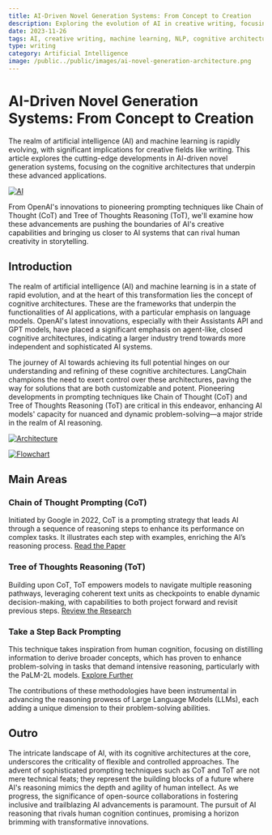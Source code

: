 ```yaml
---
title: AI-Driven Novel Generation Systems: From Concept to Creation
description: Exploring the evolution of AI in creative writing, focusing on cognitive architectures and advanced prompting techniques
date: 2023-11-26
tags: AI, creative writing, machine learning, NLP, cognitive architectures
type: writing
category: Artificial Intelligence
image: /public../public/images/ai-novel-generation-architecture.png
---
```


# AI-Driven Novel Generation Systems: From Concept to Creation

The realm of artificial intelligence (AI) and machine learning is rapidly evolving, with significant implications for creative fields like writing. This article explores the cutting-edge developments in AI-driven novel generation systems, focusing on the cognitive architectures that underpin these advanced applications.

<a href=https://ibb.co/AI Novel Generation Architecture><img src=https://i.ibb.co/AI Novel Generation Architecture alt=AI Novel Generation Architecture border=0></a>

From OpenAI's innovations to pioneering prompting techniques like Chain of Thought (CoT) and Tree of Thoughts Reasoning (ToT), we'll examine how these advancements are pushing the boundaries of AI's creative capabilities and bringing us closer to AI systems that can rival human creativity in storytelling.

## Introduction

The realm of artificial intelligence (AI) and machine learning is in a state of rapid evolution, and at the heart of this transformation lies the concept of cognitive architectures. These are the frameworks that underpin the functionalities of AI applications, with a particular emphasis on language models. OpenAI's latest innovations, especially with their Assistants API and GPT models, have placed a significant emphasis on agent-like, closed cognitive architectures, indicating a larger industry trend towards more independent and sophisticated AI systems.

The journey of AI towards achieving its full potential hinges on our understanding and refining of these cognitive architectures. LangChain champions the need to exert control over these architectures, paving the way for solutions that are both customizable and potent. Pioneering developments in prompting techniques like Chain of Thought (CoT) and Tree of Thoughts Reasoning (ToT) are critical in this endeavor, enhancing AI models' capacity for nuanced and dynamic problem-solving—a major stride in the realm of AI reasoning.

<a href=https://ibb.co/Architecture Diagram><img src=https://i.ibb.co/Architecture Diagram alt=Architecture Diagram border=0></a>

<a href=https://ibb.co/Flowchart><img src=https://i.ibb.co/Flowchart alt=Flowchart border=0></a>

## Main Areas

### Chain of Thought Prompting (CoT)
Initiated by Google in 2022, CoT is a prompting strategy that leads AI through a sequence of reasoning steps to enhance its performance on complex tasks. It illustrates each step with examples, enriching the AI’s reasoning process. [Read the Paper](https://openreview.net/pdf?id=_VjQlMeSB_J)

### Tree of Thoughts Reasoning (ToT)
Building upon CoT, ToT empowers models to navigate multiple reasoning pathways, leveraging coherent text units as checkpoints to enable dynamic decision-making, with capabilities to both project forward and revisit previous steps. [Review the Research](https://www.searchenginejournal.com/research-shows-tree-of-thought-prompting-better-than-chain-of-thought/503094/)

### Take a Step Back Prompting
This technique takes inspiration from human cognition, focusing on distilling information to derive broader concepts, which has proven to enhance problem-solving in tasks that demand intensive reasoning, particularly with the PaLM-2L models. [Explore Further](https://arxiv.org/abs/2310.06117)

The contributions of these methodologies have been instrumental in advancing the reasoning prowess of Large Language Models (LLMs), each adding a unique dimension to their problem-solving abilities.

## Outro

The intricate landscape of AI, with its cognitive architectures at the core, underscores the criticality of flexible and controlled approaches. The advent of sophisticated prompting techniques such as CoT and ToT are not mere technical feats; they represent the building blocks of a future where AI's reasoning mimics the depth and agility of human intellect. As we progress, the significance of open-source collaborations in fostering inclusive and trailblazing AI advancements is paramount. The pursuit of AI reasoning that rivals human cognition continues, promising a horizon brimming with transformative innovations.
